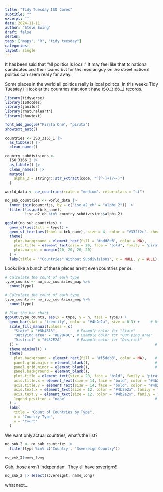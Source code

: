 ---
title: "Tidy Tuesday ISO Codes"
subtitle: ""
excerpt: ""
date: 2024-11-11
author: "Steve Ewing"
draft: false
series:
tags: ["maps", "R", "tidy tuesday"]
categories:
layout: single
---

It has been said that "all politics is local." It may feel like that to national candidates and their teams but for the median guy on the street national politics can seem really far away. 

Some places in the world all politics really is local politics. In this weeks Tidy Tuesday I'll look at the countries that don't have ISO_3166_2 records.

```{r, warning=FALSE, message=FALSE}
library(tidyverse)
library(ISOcodes)
library(janitor)
library(rnaturalearth)
library(showtext)

font_add_google("Pirata One", "pirata")
showtext_auto()

countries <- ISO_3166_1 |> 
  as_tibble() |> 
  clean_names()

country_subdivisions <- 
  ISO_3166_2 |> 
  as_tibble() |> 
  clean_names() |> 
  mutate(
    alpha_2 = stringr::str_extract(code, "^[^-]+(?=-)")
  )

world_data <- ne_countries(scale = "medium", returnclass = "sf")

no_sub_countries <- world_data |>
  inner_join(countries, by = c("iso_a2_eh" = "alpha_2")) |>
  filter(!is.na(brk_name),
         !iso_a2_eh %in% country_subdivisions$alpha_2)  

ggplot(no_sub_countries) +
  geom_sf(aes(fill = type)) +          
  geom_sf_text(aes(label = brk_name), size = 4, color = "#332f2c", check_overlap = TRUE, fontface = "italic", family = "pirata") + 
  theme(
    plot.background = element_rect(fill = "#add8e6", color = NA),    
    plot.title = element_text(size = 20, face = "bold", family = "pirata", hjust = 0.5, color = "#4b2e2a"),
    plot.margin = margin(20, 20, 20, 20)                             
  ) +
  labs(title = '"Countries" Without Subdivisions', x = NULL, y = NULL)


```

Looks like a bunch of these places aren't even countries per se.

```{r}
# Calculate the count of each type
type_counts <- no_sub_countries_map %>%
  count(type)

# Calculate the count of each type
type_counts <- no_sub_countries_map %>%
  count(type)

# Plot the bar chart
ggplot(type_counts, aes(x = type, y = n, fill = type)) +
  geom_bar(stat = "identity", color = "#4b2e2a", size = 0.3) +     # Use 'identity' to plot pre-counted data
  scale_fill_manual(values = c(
    "State" = "#8b4513",         # Example color for "State"
    "Outlying area" = "#D2B48C", # Example color for "Outlying area"
    "District" = "#4B2E2A"       # Example color for "District"
  )) +                                                               # Customize colors based on 'type'
  theme_minimal() +
  theme(
    plot.background = element_rect(fill = "#f5deb3", color = NA),    # Parchment-style background
    panel.grid.major = element_blank(),                              # Remove major grid lines for a clean look
    panel.grid.minor = element_blank(),                              # Remove minor grid lines
    panel.background = element_blank(),
    plot.title = element_text(size = 20, face = "bold", family = "pirata", hjust = 0.5, color = "#4b2e2a"),
    axis.title.x = element_text(size = 14, face = "bold", color = "#4b2e2a", family = "pirata"),
    axis.title.y = element_text(size = 14, face = "bold", color = "#4b2e2a", family = "pirata"),
    axis.text.x = element_text(size = 12, color = "#4b2e2a", family = "pirata"),
    axis.text.y = element_text(size = 12, color = "#4b2e2a", family = "pirata"),
    legend.position = "none"                                         # Hide legend since colors are clear in the bar chart
  ) +
  labs(
    title = "Count of Countries by Type",
    x = "Country Type",
    y = "Count"
  )


```

We want only actual countries, what's the list?

```{r}
no_sub_2 <- no_sub_countries |>
  filter(type %in% c('Country', 'Sovereign Country'))
 
no_sub_2$name_long 
```

Gah, those aren't independant. They all have soverigns!!

```{r}
no_sub_2 |> select(sovereignt, name_long)
```

what next...